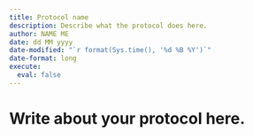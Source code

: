 ```yaml
---
title: Protocol name
description: Describe what the protocol does here.
author: NAME ME
date: dd MM yyyy
date-modified: "`r format(Sys.time(), '%d %B %Y')`"
date-format: long
execute: 
  eval: false
---
```


# Write about your protocol here.